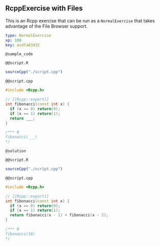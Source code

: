 ## RcppExercise with Files

This is an Rcpp exercise that can be run as a `NormalExercise` that takes advantage of the File Browser support.

```yaml
type: NormalExercise
xp: 100
key: asdfa83432
```

`@sample_code`

`@@script.R`

```r
sourceCpp("./script.cpp")
```


`@@script.cpp`

```cpp
#include <Rcpp.h>

// [[Rcpp::export]]
int fibonacci(const int x) {
  if (x == 0) return(0);
  if (x == 1) return(1);
  return ___;
}

/*** R
fibonacci(___)
*/
```

`@solution`

`@@script.R`

```r
sourceCpp("./script.cpp")
```


`@@script.cpp`

```cpp
#include <Rcpp.h>

// [[Rcpp::export]]
int fibonacci(const int x) {
  if (x == 0) return(0);
  if (x == 1) return(1);
  return fibonacci(x - 1) + fibonacci(x - 2);
}

/*** R
fibonacci(10)
*/
```
